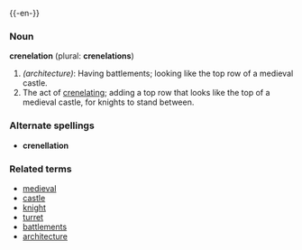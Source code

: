 {{-en-}}

===Noun===
'''crenelation''' (plural: '''crenelations''')
#''(architecture)'': Having battlements; looking like the top row of a medieval castle.
#The act of [[crenelating]]; adding a top row that looks like the top of a medieval castle, for knights to stand between.

===Alternate spellings===
*'''crenellation'''

===Related terms===
*[[medieval]]
*[[castle]]
*[[knight]]
*[[turret]] <!-- sp? -->
*[[battlement]]s
*[[architecture]]